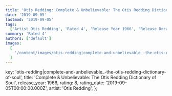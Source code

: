 ```yaml
---
title: 'Otis Redding: Complete & Unbelievable: The Otis Redding Dictionary of Soul (1966)'
date: '2019-09-05'
lastmod: '2019-09-05'
tags:
  ['Artist Otis Redding', 'Rated 4', 'Release Year 1966', 'Release Decade 1960']
summary: 'Rated 4'
authors: ['default']
images:
  [
    '/content/images/otis-redding|complete-and-unbelievable_-the-otis-redding-dictionary-of-soul.jpg',
  ]
---
```


  key: 'otis-redding|complete-and-unbelievable_-the-otis-redding-dictionary-of-soul',
  title: 'Complete & Unbelievable: The Otis Redding Dictionary of Soul',
  release_year: 1966,
  rating: 8,
  rating_date: '2019-09-05T00:00:00.000Z',
  artist: 'Otis Redding',
};

<MusicRating data={data} />
